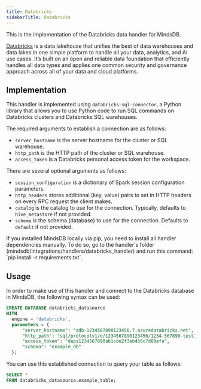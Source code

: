 ```yaml
---
title: Databricks
sidebarTitle: Databricks
---
```


This is the implementation of the Databricks data handler for MindsDB.

[Databricks](https://databricks.com/) is a data lakehouse that unifies the best of data warehouses and data lakes in one simple platform to handle all your data, analytics, and AI use cases. It’s built on an open and reliable data foundation that efficiently handles all data types and applies one common security and governance approach across all of your data and cloud platforms.

## Implementation

This handler is implemented using `databricks-sql-connector`, a Python library that allows you to use Python code to run SQL commands on Databricks clusters and Databricks SQL warehouses.

The required arguments to establish a connection are as follows:

* `server_hostname` is the server hostname for the cluster or SQL warehouse.
* `http_path` is the HTTP path of the cluster or SQL warehouse.
* `access_token` is a Databricks personal access token for the workspace.

There are several optional arguments as follows:

* `session_configuration` is a dictionary of Spark session configuration parameters.
* `http_headers` stores additional (key, value) pairs to set in HTTP headers on every RPC request the client makes.
* `catalog` is the catalog to use for the connection. Typically, defaults to `hive_metastore` if not provided.
* `schema` is the schema (database) to use for the connection. Defaults to `default` if not provided.

<Tip>
If you installed MindsDB locally via pip, you need to install all handler dependencies manually. To do so, go to the handler's folder (mindsdb/integrations/handlers/databricks_handler) and run this command: `pip install -r requirements.txt`.
</Tip>

## Usage

In order to make use of this handler and connect to the Databricks database in MindsDB, the following syntax can be used:

```sql
CREATE DATABASE databricks_datasource
WITH
  engine = 'databricks',
  parameters = {
      "server_hostname": "adb-1234567890123456.7.azuredatabricks.net",
      "http_path": "sql/protocolv1/o/1234567890123456/1234-567890-test123",
      "access_token": "dapi1234567890ab1cde2f3ab456c7d89efa",
      "schema": "example_db"
  };
```

You can use this established connection to query your table as follows:

```sql
SELECT *
FROM databricks_datasource.example_table;
```

